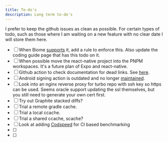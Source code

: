 ```yaml
---
title: To-do's
description: Long term to-do's
---
```


I prefer to keep the github issues as clean as possible. For certain types of todo, 
such as those where I am waiting on a new feature with no clear date I will store them here.

- [ ] When Biome [supports](https://biomejs.dev/linter/rules/no-re-export-all) it, add a rule to enforce this. Also update
the coding guide page that has this todo on it.
- [ ] When possible move the react-native project into the PNPM workspaces. It's a future plan of Expo and react-native.
- [ ] Github action to check documentation for dead links. See [here](https://docs.github.com/en/actions/examples/using-the-github-cli-on-a-runner).
- [ ] Android signing action is outdated and no longer [maintained](https://github.com/r0adkll/sign-android-release).
- [ ] Look into an nginx reverse proxy for turbo repo with ssh key so https can be used. Seems oracle support updating the ssl themselves, but you still need to generate your own cert first.
- [ ] Try out Graphite stacked diffs?
- [ ] Trial a remote gradle cache.
- [ ] Trial a local ccache.
- [ ] Trial a shared ccache, scache?
- [ ] Look at adding [Codspeed](https://codspeed.io/blog) for CI based benchmarking
- [ ]
- [ ]
